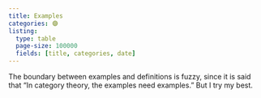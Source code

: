 ```yaml
---
title: Examples
categories: 🟣
listing: 
  type: table
  page-size: 100000
  fields: [title, categories, date]
---
```


The boundary between examples and definitions is fuzzy, since it is said that 
"In category theory, the examples need examples." But I try my best.